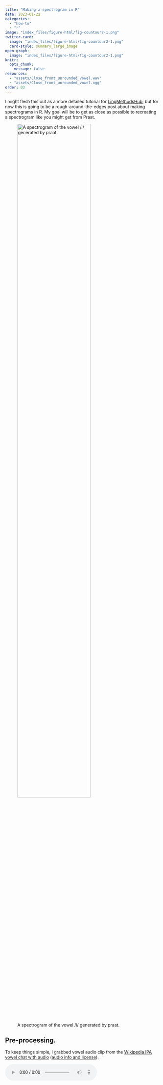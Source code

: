 ```yaml
---
title: "Making a spectrogram in R"
date: 2023-01-22
categories:
  - "how-to"
  - "r"
image: "index_files/figure-html/fig-countour2-1.png"
twitter-card: 
  image: "index_files/figure-html/fig-countour2-1.png"
  card-style: summary_large_image
open-graph:
  image: "index_files/figure-html/fig-countour2-1.png"
knitr: 
  opts_chunk: 
    message: false
resources: 
  - "assets/Close_front_unrounded_vowel.wav"
  - "assets/Close_front_unrounded_vowel.ogg"
order: 03
---
```


I might flesh this out as a more detailed tutorial for [LingMethodsHub](https://lingmethodshub.github.io/content/), but for now this is going to be a rough-around-the-edges post about making spectrograms in R. My goal will be to get as close as possible to recreating a spectrogram like you might get from Praat.

![A spectrogram of the vowel /i/ generated by praat.](assets/praat.png){#fig-praat-spect fig-alt="A spectrogram of the vowel /i/ generated by praat." fig-align="center" width="75%"}

## Pre-processing.

To keep things simple, I grabbed vowel audio clip from the [Wikipedia IPA vowel chat with audio](https://en.wikipedia.org/wiki/IPA_vowel_chart_with_audio) ([audio info and license](https://en.wikipedia.org/wiki/File:Close_front_unrounded_vowel.ogg)).

<audio controls>

<source src="assets/Close_front_unrounded_vowel.ogg" type="audio/ogg">

<source src="assets/Close_front_unrounded_vowel.wav" type="audio/wav">

Your browser does not support the audio element. </audio>

<details>

<summary>Explanation of a hacky thing I had to do.</summary>

I know `{tuneR}` package has a `readWave()` function, and I couldn't figure out how to read in an [Oog](https://en.wikipedia.org/wiki/Ogg) file, so step 1 was converting the Oog to a wav file. Since I'm writing this in a quarto notebook, I thought I *should* be able to drop in a ```` ```{sh} ```` code chunk, but it seems like doesn't have access to my `PATH`. Long story short, that's why I've got this kind of goofy R code chunk with `system()` and the full path to sox.

```r
library(glue)

source(here::here("_defaults.R"))
```

```r
#| eval: false
ogg_file <- "assets/Close_front_unrounded_vowel.ogg"
wav_file <- "assets/Close_front_unrounded_vowel.wav"
system(glue("/opt/homebrew/bin/sox {ogg_file} {wav_file}"))
```

</details>

## Loading the audio file

The `{seewave}` package, which I'm using to make the spectrogram, takes the sound objects created by `{tuneR}`, so that's what I'll use for reading in the audio file.

```r
library(tuneR)
library(seewave)
```

```r
i_wav <- readWave("assets/Close_front_unrounded_vowel.wav")
```

To get a sense of what information is in the wav file, you can use `str()`

```r
str(i_wav)
```

Since I'm going to be zooming in to 0 to 5,000 Hz on the spectrogram, I'll downsample the audio to 10000.

```r
i_wav_d <- downsample(i_wav, 10000)
```

## Computing the spectrogram

The function to compute the spectrogram is `seewave::spectro()`. Its argument names are formatted in a way I find a bit grating. A lot of them are compressed down to single characters or other abbreviations that require having the docs constantly open.

Anyway, the arguments that seem most important are:

`wl`

:   window length in samples

`wn`

:   window function, defaulting to Hanning

`ovlp`

:   Window overlap, in percentage. That is, a 25% overlap between analysis windows should be passed to `ovlp` as `25`.

### Praat defaults

Let's have a look at the Praat spectrogram defaults

![Praat defaults for spectrograms](assets/praat_defaults.png){#fig-praat-defaults fig-alt="A screenshot of the default spectrogram settings for Praat." fig-align="center" width="75%"}

Here's a quick illustration of what these defaults correspond to. It takes an analysis window that's 0.005 seconds long, and moves it over time by 0.002 second increments. Also, the data coming into the analysis window is weighted by a Gaussian distribution.

```r
library(tidyverse)
```

```r
#| label: "fig-windows"
#| code-fold: true
#| code-summary: "Plot Code"
#| fig-width: 8
#| fig-height: 4
#| fig-cap: "An illustration of overlapping analysis windows that produce a spectrogram"
#| fig-alt: "A figure with point ranges illustrating the overlap of spectrogram analysis windows. Each successive window overlaps by slightly more than 50"
win_len <- 0.005
time_step <- 0.002
tibble(
  center = seq(win_len/2, 0.02, by = time_step),
  left_edge = center - (win_len/2),
  right_edge = center + (win_len/2),
  win_num = seq_along(center)
) -> window_fig
window_fig |> 
  ggplot(aes(x = center, y = win_num))+
    geom_pointrange(
      aes(
        xmin = left_edge,
        xmax = right_edge
      ),
      size = 2,
      linewidth = 2
    )+
  labs(x = "time",
       y = NULL,
       title = "Overlapping spectrogram window illustration")+
  theme(axis.text.y = element_blank(),
        panel.grid.major.y = element_blank(),
        panel.grid.minor.y = element_blank())
```

The `seewave::spectro()` function defines this same relationship, except instead of the time step or window hop length, we need to define by what % the windows overlap. We also need to express how wide the windows are in terms of audio sample, rather than in terms of time, but that just requires multiplying the desired time width by the sampling rate.

```r
win_len <- 0.005 * i_wav_d@samp.rate
hop_len <- 0.002 * i_wav_d@samp.rate
overlap <- ((win_len - hop_len) / win_len) * 100
```

The one thing that I can't recreate for now is the Gaussian window function. `{seewave}` doesn't have it implemented, so I'll just stick with its default (Hamming)

### Computing the spectrogram

Now, it's a pretty straightforward call to `spectro()`.

```r
spect <-
  i_wav_d |>
  spectro(
    # window length, in terms of samples
    wl = win_len,
    # window overlap
    ovlp = overlap,
    # don't plot the result
    plot = F
    )
```

The `spect` object is a list with three named items

`$time`

:   a vector corresponding to the time domain

`$freq`

:   a vector corresponding to the frequency domain

`$amp`

:   a matrix of amplitudes across the time and frequency domains

```r
glimpse(spect)
```

### Tidying up

In order to make a plot of the spectrogram in `{ggplot2}`, we need to do some tidying up. I'll go about this by setting the row and column names of the `spect$amp` matrix to the frequency and time domain values, converting it to a data frame, then doing some pivoting.

```r
# set the colnames and rownames
colnames(spect$amp) <- spect$time
rownames(spect$amp) <- spect$freq
```

```r
spect_df <-
  spect$amp |>
  # coerce the row names to a column
  as_tibble(rownames = "freq") |>
  # pivot to long format
  pivot_longer(
    # all columns except freq
    -freq, 
    names_to = "time", 
    values_to = "amp"
  ) |>
  # since they were names before,
  # freq and time need conversion to numeric
  mutate(
    freq = as.numeric(freq),
    time = as.numeric(time)
  )
```

```r
summary(spect_df)
```

### "Dynamic Range"

Frequency data is represented in terms of kHz, which I'll leave alone for now. One last thing we need to re-recreate from Praat is the "dynamic range". All values below some cut off (by default, 50 below the maximum) are plotted with the same color. We can do that with some data frame operations here.

```r
dyn = -50
spect_df_floor <- 
  spect_df |> 
  mutate(
    amp_floor = case_when(
      amp < dyn ~ dyn,
      TRUE ~ amp  
    )
  )
```

## Plotting the spectrogram

Now what's left is to plot the thing. I'll load the `{khroma}` package in order to get some nice color scales.

```r
library(khroma)
```

### Basic raster plot

As a first step, we can plot the time by frequency data as a raster plot, with little rectangles for each position filled in with their amplitude.

```r
#| label: fig-raster
#| fig-width: 6
#| fig-height: 4
#| fig-cap: A raster spectrogram plot
#| fig-alt: A spectrogram, drawn as a raster plot
spect_df_floor |> 
  ggplot(aes(time, freq))+
    geom_raster(aes(fill = amp_floor))+
    guides(fill = "none")+
    labs(
      x = "time (s)",
      y = "frequency (kHz)",
      title = "spectrogram raster plot"
    )
```

### Spectrogram contour plot

To get closer to the Praat output, though, we need to make a contour plot instead. Here's where I'm getting a bit stymied. I wind up with these weird diagonal "shadows" on the right and left hand side of the spectrogram, which I think are a result of how the `stat_contour()` is being computed and plotted, rather than anything to do with the actual spectrogram.

```r
#| label: fig-countour1
#| fig-width: 6
#| fig-height: 4
#| fig-cap: A contour spectrogram plot
#| fig-alt: A spectrogram, drawn with contours
spect_df_floor |> 
  ggplot(aes(time, freq))+
    stat_contour(
      aes(
        z = amp_floor,
        fill = after_stat(level)
      ),
      geom = "polygon",
      bins = 300
    )+
    scale_fill_batlow()+
    guides(fill = "none")+
    labs(
      x = "time (s)",
      y = "frequency (kHz)",
      title = "spectrogram contour plot"
    )

```

One way around this I've found is to compute the spectrogram on the higher sampling rate audio, and then zoom into the frequency range you want.

```r
#| code-fold: true
#| code-summary: "re-running the spectrogram"
win_len <- 0.005 * i_wav@samp.rate
hop_len <- 0.002 * i_wav@samp.rate
overlap <- ((win_len - hop_len) / win_len) * 100

spect2 <-
  i_wav |>
  spectro(
    # window length, in terms of samples
    wl = win_len,
    # window overlap
    ovlp = overlap,
    # don't plot the result
    plot = F
    )

# set the colnames and rownames
colnames(spect2$amp) <- spect2$time
rownames(spect2$amp) <- spect2$freq

spect2_df <-
  spect2$amp |>
  # coerce the row names to a column
  as_tibble(rownames = "freq") |>
  # pivot to long format
  pivot_longer(
    # all columns except freq
    -freq, 
    names_to = "time", 
    values_to = "amp"
  ) |>
  # since they were names before,
  # freq and time need conversion to numeric
  mutate(
    freq = as.numeric(freq),
    time = as.numeric(time)
  )

dyn = -50
spect2_df_floor <- 
  spect2_df |> 
  mutate(
    amp_floor = case_when(
      amp < dyn ~ dyn,
      TRUE ~ amp  
    )
  )
```

```r
#| label: fig-countour2
#| fig-width: 6
#| fig-height: 4
#| fig-cap: A contour spectrogram plot
#| fig-alt: A spectrogram, drawn with contours
spect2_df_floor |> 
  ggplot(aes(time, freq))+
    stat_contour(
      aes(
        z = amp_floor,
        fill = after_stat(level)
      ),
      geom = "polygon",
      bins = 300
    )+
    scale_fill_batlow()+
    guides(fill = "none")+
    labs(
      x = "time (s)",
      y = "frequency (kHz)",
      title = "spectrogram contour plot"
    )+
    coord_cartesian(ylim = c(0, 5))
```

I think this might not be necessary if I had a better handle on `stat_contour()` but for now, it does the trick!

## Update

Due to popular request, another attempt at showing the degree of window overlap.

<blockquote class="twitter-tweet" data-conversation="none" data-dnt="true" data-theme="dark">

<p lang="en" dir="ltr">

This is fantastic, jo, thx! One quick q, I'm wondering if there might be a better way to visualize overlapping windows. The image maybe implies some y dimension (windows increasing in some vertical space). I'm just putting myself in a 1st yrs shoes in my speech class

</p>

--- Chandan (@GutStrings) <a href="https://twitter.com/GutStrings/status/1617251839749279745?ref_src=twsrc%5Etfw">January 22, 2023</a>

</blockquote>

```{=html}
<script async src="https://platform.twitter.com/widgets.js" charset="utf-8"></script>
```
I've folded the code here, just because it's medium gnarly. The short version is you can get the weights for the window functions from `seewave::ftwindow()`, and then I used `geom_area()` to plot it.

```r
#| label: fig-window-dist
#| fig-width: 8
#| fig-height: 4
#| fig-cap: "Hamming window functions"
#| fig-alt: "A sequence of Hamming window functions across the time domain, each overlapping with the previous by 60%"
#| code-fold: true
#| code-summary: "the data and plotting code"
window_fig |> 
  group_by(win_num) |> 
  nest() |> 
  mutate(
    dists = map(
      data, 
      \(df){
        tibble(
          time = seq(df$left_edge, df$right_edge, len = 512),
          weight = ftwindow(512)
        )
      }
    )
  ) |> 
  unnest(dists) -> window_weights

window_weights |> 
  ggplot(aes(time, weight, group = win_num)) +
    geom_area(
      aes(
        group = win_num, 
        fill = win_num,
        color = win_num
      ), 
      position = "identity", 
      alpha = 0.5)+
    scale_fill_hawaii(guide = "none")+
    scale_color_hawaii(guide = "none")+
  labs(title = "Hamming window functions",
       subtitle = "window length = 0.005, time step =0.002")
```

